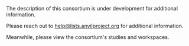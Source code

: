 The description of this consortium is under development for additional information.

Please reach out to [help@lists.anvilproject.org](mailto:help@lists.anvilproject.org) for additional information.

Meanwhile, please view the consortium's studies and workspaces.
